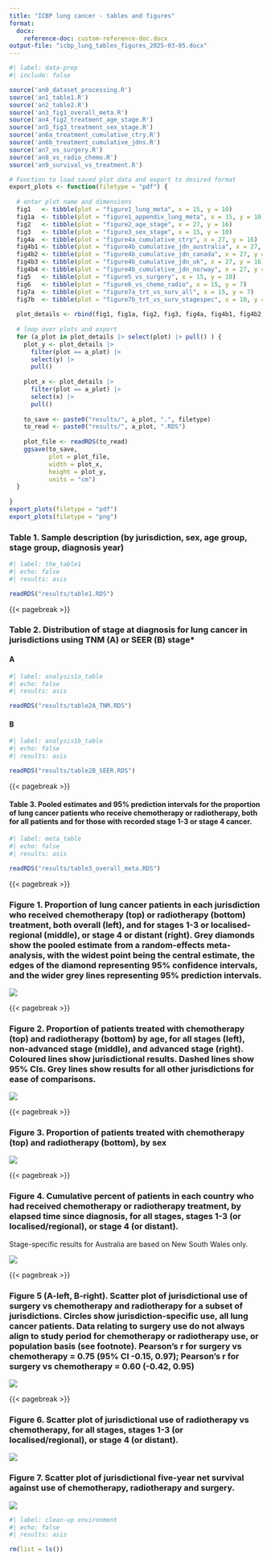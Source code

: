 ---
title: "ICBP lung cancer - tables and figures"
format: 
  docx: 
    reference-doc: custom-reference-doc.docx
output-file: "icbp_lung_tables_figures_2025-03-05.docx"
---

```{r}
#| label: data-prep
#| include: false

source('an0_dataset_processing.R')
source('an1_table1.R')
source('an2_table2.R')
source('an3_fig1_overall_meta.R')
source('an4_fig2_treatment_age_stage.R')
source('an5_fig3_treatment_sex_stage.R')
source('an6a_treatment_cumulative_ctry.R')
source('an6b_treatment_cumulative_jdns.R')
source('an7_vs_surgery.R')
source('an8_vs_radio_chemo.R')
source('an9_survival_vs_treatment.R')

# Function to load saved plot data and export to desired format
export_plots <- function(filetype = "pdf") {
  
  # enter plot name and dimensions
  fig1   <- tibble(plot = "figure1_lung_meta", x = 15, y = 10)
  fig1a  <- tibble(plot = "figure1_appendix_lung_meta", x = 15, y = 10)
  fig2   <- tibble(plot = "figure2_age_stage", x = 27, y = 16)
  fig3   <- tibble(plot = "figure3_sex_stage", x = 15, y = 10)
  fig4a  <- tibble(plot = "figure4a_cumulative_ctry", x = 27, y = 16)
  fig4b1 <- tibble(plot = "figure4b_cumulative_jdn_australia", x = 27, y = 16)
  fig4b2 <- tibble(plot = "figure4b_cumulative_jdn_canada", x = 27, y = 16)
  fig4b3 <- tibble(plot = "figure4b_cumulative_jdn_uk", x = 27, y = 16)
  fig4b4 <- tibble(plot = "figure4b_cumulative_jdn_norway", x = 27, y = 16)
  fig5   <- tibble(plot = "figure5_vs_surgery", x = 15, y = 10)
  fig6   <- tibble(plot = "figure6_vs_chemo_radio", x = 15, y = 7)
  fig7a  <- tibble(plot = "figure7a_trt_vs_surv_all", x = 15, y = 7)
  fig7b  <- tibble(plot = "figure7b_trt_vs_surv_stagespec", x = 10, y = 20)
  
  plot_details <- rbind(fig1, fig1a, fig2, fig3, fig4a, fig4b1, fig4b2, fig4b3, fig4b4, fig5, fig6, fig7a, fig7b)
  
  # loop over plots and export
  for (a_plot in plot_details |> select(plot) |> pull() ) {
    plot_y <- plot_details |> 
      filter(plot == a_plot) |> 
      select(y) |> 
      pull()
    
    plot_x <- plot_details |> 
      filter(plot == a_plot) |> 
      select(x) |> 
      pull()
    
    to_save <- paste0("results/", a_plot, ".", filetype)
    to_read <- paste0("results/", a_plot, ".RDS")
    
    plot_file <- readRDS(to_read)
    ggsave(to_save,
           plot = plot_file,
           width = plot_x,
           height = plot_y,
           units = "cm")
  }
   
}
export_plots(filetype = "pdf")
export_plots(filetype = "png")

```

###  Table 1. Sample description (by jurisdiction, sex, age group, stage group, diagnosis year)


```{r}
#| label: the_table1
#| echo: false
#| results: asis

readRDS("results/table1.RDS") 
```

{{< pagebreak >}}

### Table 2. Distribution of stage at diagnosis for lung cancer in jurisdictions using TNM (A) or SEER (B) stage*

#### A

```{r}
#| label: analysis1a_table
#| echo: false
#| results: asis

readRDS("results/table2A_TNM.RDS")

```

#### B

```{r}
#| label: analysis1b_table
#| echo: false
#| results: asis

readRDS("results/table2B_SEER.RDS")

```


{{< pagebreak >}}

#### Table 3. Pooled estimates and 95% prediction intervals for the proportion of lung cancer patients who receive chemotherapy or radiotherapy, both for all patients and for those with recorded stage 1-3 or stage 4 cancer.

```{r}
#| label: meta_table
#| echo: false
#| results: asis

readRDS("results/table3_overall_meta.RDS")

```


{{< pagebreak >}}


### Figure 1. Proportion of lung cancer patients in each jurisdiction who received chemotherapy (top) or radiotherapy (bottom) treatment, both overall (left), and for stages 1-3 or localised-regional (middle), or stage 4 or distant (right). Grey diamonds show the pooled estimate from a random-effects meta-analysis, with the widest point being the central estimate, the edges of the diamond representing 95% confidence intervals, and the wider grey lines representing 95% prediction intervals.

![](results/figure1_lung_meta.png) 

{{< pagebreak >}}

### Figure 2. Proportion of patients treated with chemotherapy (top) and radiotherapy (bottom) by age, for all stages (left), non-advanced stage (middle), and advanced stage (right). Coloured lines show jurisdictional results. Dashed lines show 95% CIs. Grey lines show results for all other jurisdictions for ease of comparisons.

![](results/figure2_age_stage.png) 

{{< pagebreak >}}

### Figure 3. Proportion of patients treated with chemotherapy (top) and radiotherapy (bottom), by sex 

![](results/figure3_sex_stage.png) 

{{< pagebreak >}}

### Figure 4. Cumulative   percent of patients in each country who had received chemotherapy or radiotherapy treatment, by elapsed time since diagnosis, for all stages, stages 1-3 (or localised/regional), or stage 4 (or distant).
Stage-specific results for Australia are based on New South Wales only.

![](results/figure4a_cumulative_ctry.png) 


{{< pagebreak >}}

### Figure 5 (A-left, B-right). Scatter plot of jurisdictional use of surgery vs chemotherapy and radiotherapy for a subset of jurisdictions. Circles show jurisdiction-specific use, all lung cancer patients. Data relating to surgery use do not always align to study period for chemotherapy or radiotherapy use, or population basis (see footnote). Pearson’s r for surgery vs chemotherapy = 0.75 (95% CI -0.15, 0.97); Pearson’s r for surgery vs chemotherapy = 0.60 (-0.42, 0.95)

![](results/figure5_vs_surgery.png)


{{< pagebreak >}}

### Figure 6. Scatter plot of jurisdictional use of radiotherapy vs chemotherapy, for all stages, stages 1-3 (or localised/regional), or stage 4 (or distant).

![](results/figure6_vs_chemo_radio.png) 


### Figure 7. Scatter plot of jurisdictional five-year net survival against use of chemotherapy, radiotherapy and surgery.

![](results/figure7a_trt_vs_surv_all.png) 




```{r}
#| label: clean-up environment
#| echo: false
#| results: asis

rm(list = ls())
```
